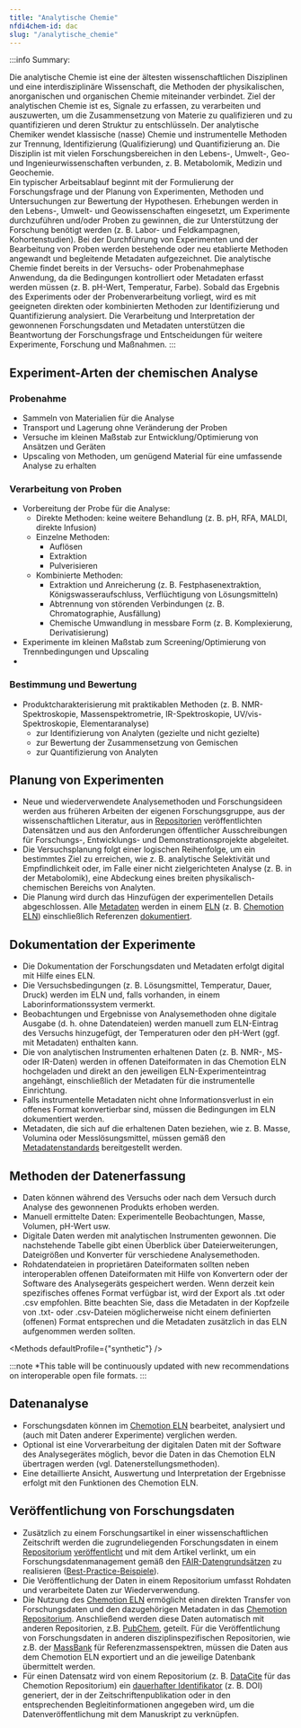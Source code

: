 ```yaml
---
title: "Analytische Chemie"
nfdi4chem-id: dac
slug: "/analytische_chemie"
---
```



<LbeChip title="analytical chemistry" /><LbeChip title="chemometric" />


:::info Summary:

Die analytische Chemie ist eine der ältesten wissenschaftlichen Disziplinen und eine interdisziplinäre Wissenschaft, die Methoden der physikalischen, anorganischen und organischen Chemie miteinander verbindet. Ziel der analytischen Chemie ist es, Signale zu erfassen, zu verarbeiten und auszuwerten, um die Zusammensetzung von Materie zu qualifizieren und zu quantifizieren und deren Struktur zu entschlüsseln. Der analytische Chemiker wendet klassische (nasse) Chemie und instrumentelle Methoden zur Trennung, Identifizierung (Qualifizierung) und Quantifizierung an. Die Disziplin ist mit vielen Forschungsbereichen in den Lebens-, Umwelt-, Geo- und Ingenieurwissenschaften verbunden, z. B. Metabolomik, Medizin und Geochemie.<br/>
Ein typischer Arbeitsablauf beginnt mit der Formulierung der Forschungsfrage und der Planung von Experimenten, Methoden und Untersuchungen zur Bewertung der Hypothesen. Erhebungen werden in den Lebens-, Umwelt- und Geowissenschaften eingesetzt, um Experimente durchzuführen und/oder Proben zu gewinnen, die zur Unterstützung der Forschung benötigt werden (z. B. Labor- und Feldkampagnen, Kohortenstudien). Bei der Durchführung von Experimenten und der Bearbeitung von Proben werden bestehende oder neu etablierte Methoden angewandt und begleitende Metadaten aufgezeichnet. Die analytische Chemie findet bereits in der Versuchs- oder Probenahmephase Anwendung, da die Bedingungen kontrolliert oder Metadaten erfasst werden müssen (z. B. pH-Wert, Temperatur, Farbe). Sobald das Ergebnis des Experiments oder der Probenverarbeitung vorliegt, wird es mit geeigneten direkten oder kombinierten Methoden zur Identifizierung und Quantifizierung analysiert. Die Verarbeitung und Interpretation der gewonnenen Forschungsdaten und Metadaten unterstützen die Beantwortung der Forschungsfrage und Entscheidungen für weitere Experimente, Forschung und Maßnahmen.
:::

## Experiment-Arten der chemischen Analyse

### Probenahme

- Sammeln von Materialien für die Analyse
- Transport und Lagerung ohne Veränderung der Proben
- Versuche im kleinen Maßstab zur Entwicklung/Optimierung von Ansätzen und Geräten
- Upscaling von Methoden, um genügend Material für eine umfassende Analyse zu erhalten

### Verarbeitung von Proben

- Vorbereitung der Probe für die Analyse:
    - Direkte Methoden: keine weitere Behandlung (z. B. pH, RFA, MALDI, direkte Infusion)
    - Einzelne Methoden:
        - Auflösen
        - Extraktion
        - Pulverisieren 
    - Kombinierte Methoden:
        - Extraktion und Anreicherung (z. B. Festphasenextraktion, Königswasseraufschluss, Verflüchtigung von Lösungsmitteln)
        - Abtrennung von störenden Verbindungen (z. B. Chromatographie, Ausfällung)
        - Chemische Umwandlung in messbare Form (z. B. Komplexierung, Derivatisierung)
- Experimente im kleinen Maßstab zum Screening/Optimierung von Trennbedingungen und Upscaling
- 
### Bestimmung und Bewertung
- Produktcharakterisierung mit praktikablen Methoden (z. B. NMR-Spektroskopie, Massenspektrometrie, IR-Spektroskopie, UV/vis-Spektroskopie, Elementaranalyse)
    - zur Identifizierung von Analyten (gezielte und nicht gezielte)
    - zur Bewertung der Zusammensetzung von Gemischen
    - zur Quantifizierung von Analyten

## Planung von Experimenten
- Neue und wiederverwendete Analysemethoden und Forschungsideen werden aus früheren Arbeiten der eigenen Forschungsgruppe, aus der wissenschaftlichen Literatur, aus in [Repositorien](/docs/repositories) veröffentlichten Datensätzen und aus den Anforderungen öffentlicher Ausschreibungen für Forschungs-, Entwicklungs- und Demonstrationsprojekte abgeleitet.
- Die Versuchsplanung folgt einer logischen Reihenfolge, um ein bestimmtes Ziel zu erreichen, wie z. B. analytische Selektivität und Empfindlichkeit oder, im Falle einer nicht zielgerichteten Analyse (z. B. in der Metabolomik), eine Abdeckung eines breiten physikalisch-chemischen Bereichs von Analyten.
- Die Planung wird durch das Hinzufügen der experimentellen Details abgeschlossen. Alle [Metadaten](/docs/metadata) werden in einem [ELN](/docs/eln) (z. B. [Chemotion ELN](https://www.chemotion.net/chemotionsaurus/index.html)) einschließlich Referenzen [dokumentiert](/docs/data_documentation).

## Dokumentation der Experimente
- Die Dokumentation der Forschungsdaten und Metadaten erfolgt digital mit Hilfe eines ELN.
- Die Versuchsbedingungen (z. B. Lösungsmittel, Temperatur, Dauer, Druck) werden im ELN und, falls vorhanden, in einem Laborinformationssystem vermerkt.
- Beobachtungen und Ergebnisse von Analysemethoden ohne digitale Ausgabe (d. h. ohne Datendateien) werden manuell zum ELN-Eintrag des Versuchs hinzugefügt, der Temperaturen oder den pH-Wert (ggf. mit Metadaten) enthalten kann.
- Die von analytischen Instrumenten erhaltenen Daten (z. B. NMR-, MS- oder IR-Daten) werden in offenen Dateiformaten in das Chemotion ELN hochgeladen und direkt an den jeweiligen ELN-Experimenteintrag angehängt, einschließlich der Metadaten für die instrumentelle Einrichtung.
- Falls instrumentelle Metadaten nicht ohne Informationsverlust in ein offenes Format konvertierbar sind, müssen die Bedingungen im ELN dokumentiert werden.
- Metadaten, die sich auf die erhaltenen Daten beziehen, wie z. B. Masse, Volumina oder Messlösungsmittel, müssen gemäß den [Metadatenstandards](/docs/format_standards) bereitgestellt werden.

## Methoden der Datenerfassung
- Daten können während des Versuchs oder nach dem Versuch durch Analyse des gewonnenen Produkts erhoben werden.
- Manuell ermittelte Daten: Experimentelle Beobachtungen, Masse, Volumen, pH-Wert usw.
- Digitale Daten werden mit analytischen Instrumenten gewonnen. Die nachstehende Tabelle gibt einen Überblick über Dateierweiterungen, Dateigrößen und Konverter für verschiedene Analysemethoden.
- Rohdatendateien in proprietären Dateiformaten sollten neben interoperablen offenen Dateiformaten mit Hilfe von Konvertern oder der Software des Analysegeräts gespeichert werden. Wenn derzeit kein spezifisches offenes Format verfügbar ist, wird der Export als .txt oder .csv empfohlen. Bitte beachten Sie, dass die Metadaten in der Kopfzeile von .txt- oder .csv-Dateien möglicherweise nicht einem definierten (offenen) Format entsprechen und die Metadaten zusätzlich in das ELN aufgenommen werden sollten.

<Methods defaultProfile={"synthetic"} />

:::note *This table will be continuously updated with new recommendations on interoperable open file formats.
:::

## Datenanalyse
- Forschungsdaten können im [Chemotion ELN](https://www.chemotion.net/chemotionsaurus/index.html) bearbeitet, analysiert und (auch mit Daten anderer Experimente) verglichen werden.
- Optional ist eine Vorverarbeitung der digitalen Daten mit der Software des Analysegerätes möglich, bevor die Daten in das Chemotion ELN übertragen werden (vgl. Datenerstellungsmethoden).
- Eine detaillierte Ansicht, Auswertung und Interpretation der Ergebnisse erfolgt mit den Funktionen des Chemotion ELN.

## Veröffentlichung von Forschungsdaten
- Zusätzlich zu einem Forschungsartikel in einer wissenschaftlichen Zeitschrift werden die zugrundeliegenden Forschungsdaten in einem [Repositorium](/docs/repositories) [veröffentlicht](/docs/data_publication)  und mit dem Artikel verlinkt, um ein Forschungsdatenmanagement gemäß den [FAIR-Datengrundsätzen](/docs/fair) zu realisieren ([Best-Practice-Beispiele](/docs/best_practice)).
- Die Veröffentlichung der Daten in einem Repositorium umfasst Rohdaten und verarbeitete Daten zur Wiederverwendung.
- Die Nutzung des [Chemotion ELN](https://www.chemotion.net/chemotionsaurus/index.html) ermöglicht einen direkten Transfer von Forschungsdaten und den dazugehörigen Metadaten in das [Chemotion Repositorium](https://www.chemotion-repository.net/welcome). Anschließend werden diese Daten automatisch mit anderen Repositorien, z.B. [PubChem](https://pubchem.ncbi.nlm.nih.gov/), geteilt. Für die Veröffentlichung von Forschungsdaten in anderen disziplinspezifischen Repositorien, wie z.B. der [MassBank](https://massbank.eu/MassBank/) für Referenzmassenspektren, müssen die Daten aus dem Chemotion ELN exportiert und an die jeweilige Datenbank übermittelt werden.
- Für einen Datensatz wird von einem Repositorium (z. B. [DataCite](https://datacite.org/) für das Chemotion Repositorium) ein [dauerhafter Identifikator](/docs/pid) (z. B. DOI) generiert, der in der Zeitschriftenpublikation oder in den entsprechenden Begleitinformationen angegeben wird, um die Datenveröffentlichung mit dem Manuskript zu verknüpfen.

